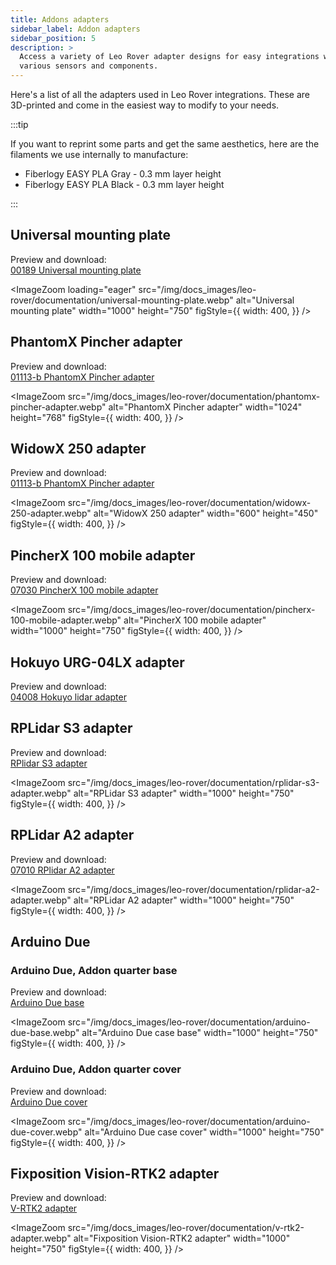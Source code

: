 ```yaml
---
title: Addons adapters
sidebar_label: Addon adapters
sidebar_position: 5
description: >
  Access a variety of Leo Rover adapter designs for easy integrations with
  various sensors and components.
---
```


Here's a list of all the adapters used in Leo Rover integrations. These are
3D-printed and come in the easiest way to modify to your needs.

:::tip

If you want to reprint some parts and get the same aesthetics, here are the
filaments we use internally to manufacture:

- Fiberlogy EASY PLA Gray - 0.3 mm layer height
- Fiberlogy EASY PLA Black - 0.3 mm layer height

:::

## Universal mounting plate

Preview and download: \
[00189 Universal mounting plate](https://a360.co/2LK7U2E)

<ImageZoom
  loading="eager"
  src="/img/docs_images/leo-rover/documentation/universal-mounting-plate.webp"
  alt="Universal mounting plate"
  width="1000"
  height="750"
  figStyle={{
    width: 400,
  }}
/>

## ​PhantomX Pincher adapter

Preview and download: \
[01113-b PhantomX Pincher adapter](https://a360.co/3qGAnF4)

<ImageZoom
  src="/img/docs_images/leo-rover/documentation/phantomx-pincher-adapter.webp"
  alt="PhantomX Pincher adapter"
  width="1024"
  height="768"
  figStyle={{
    width: 400,
  }}
/>

## WidowX 250 adapter

Preview and download: \
[01113-b PhantomX Pincher adapter](https://a360.co/3qGAnF4)

<ImageZoom
  src="/img/docs_images/leo-rover/documentation/widowx-250-adapter.webp"
  alt="WidowX 250 adapter"
  width="600"
  height="450"
  figStyle={{
    width: 400,
  }}
/>

## PincherX 100 mobile adapter

Preview and download: \
[07030 PincherX 100 mobile adapter](https://a360.co/3RCXQ8s)

<ImageZoom
  src="/img/docs_images/leo-rover/documentation/pincherx-100-mobile-adapter.webp"
  alt="PincherX 100 mobile adapter"
  width="1000"
  height="750"
  figStyle={{
    width: 400,
  }}
/>

## Hokuyo URG-04LX adapter

Preview and download: \
[04008 Hokuyo lidar adapter](https://a360.co/3bY5GHk)

## RPLidar S3 adapter

Preview and download: \
[RPlidar S3 adapter](https://a360.co/3UFQMMe)

<ImageZoom
  src="/img/docs_images/leo-rover/documentation/rplidar-s3-adapter.webp"
  alt="RPLidar S3 adapter"
  width="1000"
  height="750"
  figStyle={{
    width: 400,
  }}
/>

## RPLidar A2 adapter

Preview and download: \
[07010 RPlidar A2 adapter](https://a360.co/3daOwZW)

<ImageZoom
  src="/img/docs_images/leo-rover/documentation/rplidar-a2-adapter.webp"
  alt="RPLidar A2 adapter"
  width="1000"
  height="750"
  figStyle={{
    width: 400,
  }}
/>

## Arduino Due

### Arduino Due, Addon quarter base

Preview and download: \
[Arduino Due base](https://a360.co/3NnlVOh)

<ImageZoom
  src="/img/docs_images/leo-rover/documentation/arduino-due-base.webp"
  alt="Arduino Due case base"
  width="1000"
  height="750"
  figStyle={{
    width: 400,
  }}
/>

### Arduino Due, Addon quarter cover

Preview and download: \
[Arduino Due cover](https://a360.co/3mo3RaA)

<ImageZoom
  src="/img/docs_images/leo-rover/documentation/arduino-due-cover.webp"
  alt="Arduino Due case cover"
  width="1000"
  height="750"
  figStyle={{
    width: 400,
  }}
/>

## Fixposition Vision-RTK2 adapter

Preview and download: \
[V-RTK2 adapter](https://a360.co/3OM7ypo)

<ImageZoom
  src="/img/docs_images/leo-rover/documentation/v-rtk2-adapter.webp"
  alt="Fixposition Vision-RTK2 adapter"
  width="1000"
  height="750"
  figStyle={{
    width: 400,
  }}
/>
